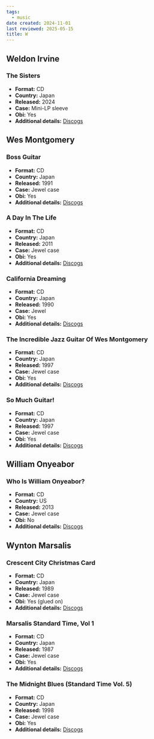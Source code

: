 ```yaml
---
tags:
  - music
date created: 2024-11-01
last reviewed: 2025-05-15
title: W
---
```


## Weldon Irvine

### The Sisters

- **Format:** CD
- **Country:** Japan
- **Released:** 2024
- **Case:** Mini-LP sleeve
- **Obi:** Yes
- **Additional details:** [Discogs](https://www.discogs.com/release/33176556-Weldon-Irvine-The-Sisters)

## Wes Montgomery

### Boss Guitar

- **Format:** CD
- **Country:** Japan
- **Released:** 1991
- **Case:** Jewel case
- **Obi:** Yes
- **Additional details:** [Discogs](https://www.discogs.com/release/33982908-Wes-Montgomery-Boss-Guitar)

### A Day In The Life

- **Format:** CD
- **Country:** Japan
- **Released:** 2011
- **Case:** Jewel case
- **Obi:** Yes
- **Additional details:** [Discogs](https://www.discogs.com/release/12615959-Wes-Montgomery-A-Day-In-The-Life)

### California Dreaming

- **Format:** CD
- **Country:** Japan
- **Released:** 1990
- **Case:** Jewel
- **Obi:** Yes
- **Additional details:** [Discogs](https://www.discogs.com/release/11899495-Wes-Montgomery-California-Dreaming-1)

### The Incredible Jazz Guitar Of Wes Montgomery

- **Format:** CD
- **Country:** Japan
- **Released:** 1997
- **Case:** Jewel case
- **Obi:** Yes
- **Additional details:** [Discogs](https://www.discogs.com/release/11334735-Wes-Montgomery-The-Incredible-Jazz-Guitar-Of-Wes-Montgomery)

### So Much Guitar!

- **Format:** CD
- **Country:** Japan
- **Released:** 1997
- **Case:** Jewel case
- **Obi:** Yes
- **Additional details:** [Discogs](https://www.discogs.com/release/17008935-Wes-Montgomery-So-Much-Guitar)

## William Onyeabor

### Who Is William Onyeabor?

- **Format:** CD
- **Country:** US
- **Released:** 2013
- **Case:** Jewel case
- **Obi:** No
- **Additional details:** [Discogs](https://www.discogs.com/release/5044137-William-Onyeabor-Who-Is-William-Onyeabor)

## Wynton Marsalis

### Crescent City Christmas Card

- **Format:** CD
- **Country:** Japan
- **Released:** 1989
- **Case:** Jewel case
- **Obi:** Yes (glued on)
- **Additional details:** [Discogs](https://www.discogs.com/release/18551452-Wynton-Marsalis-Crescent-City-Christmas-Card)

### Marsalis Standard Time, Vol 1

- **Format:** CD
- **Country:** Japan
- **Released:** 1987
- **Case:** Jewel case
- **Obi:** Yes
- **Additional details:** [Discogs](https://www.discogs.com/release/3658328-Wynton-Marsalis-Marsalis-Standard-Time-Vol-1)

### The Midnight Blues (Standard Time Vol. 5)

- **Format:** CD
- **Country:** Japan
- **Released:** 1998
- **Case:** Jewel case
- **Obi:** Yes
- **Additional details:** [Discogs](https://www.discogs.com/release/23472779-Wynton-Marsalis-The-Midnight-Blues-Standard-Time-Vol-5)
